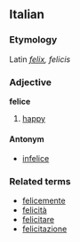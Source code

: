 ==Italian==
===Etymology===
Latin ''[[felix]], felicis''
===Adjective===
'''felice'''

# [[happy]]

====Antonym====
*[[infelice]]

===Related terms===
*[[felicemente]]
*[[felicità]]
*[[felicitare]]
*[[felicitazione]]